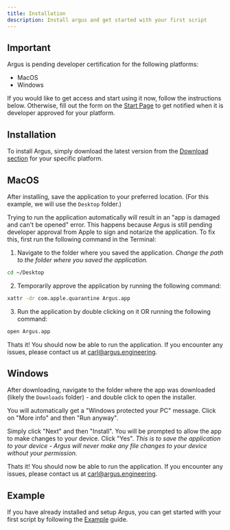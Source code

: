 ```yaml
---
title: Installation
description: Install argus and get started with your first script
---
```


## Important

Argus is pending developer certification for the following platforms:
- MacOS
- Windows

If you would like to get access and start using it now, follow the instructions below. Otherwise, fill out the form on the [Start Page](https://argus.engineering/start) to get notified when it is developer approved for your platform.


## Installation
To install Argus, simply download the latest version from the [Download section](https://argus.engineering/#download) for your specific platform.


## MacOS

After installing, save the application to your preferred location. (For this example, we will use the `Desktop` folder.)

Trying to run the application automatically will result in an "app is damaged and can't be opened" error. This happens because Argus is still pending developer approval from Apple to sign and notarize the application. To fix this, first run the following command in the Terminal:

1. Navigate to the folder where you saved the application. 
*Change the path to the folder where you saved the application.*

```bash
cd ~/Desktop
```

2. Temporarily approve the application by running the following command:

```bash
xattr -dr com.apple.quarantine Argus.app
```

3. Run the application by double clicking on it OR running the following command:

```bash
open Argus.app
```

Thats it! You should now be able to run the application. If you encounter any issues, please contact us at [carl@argus.engineering](mailto:carl@argus.engineering).


## Windows

After downloading, navigate to the folder where the app was downloaded (likely the `Downloads` folder) - and double click to open the installer.

You will automatically get a "Windows protected your PC" message. Click on "More info" and then "Run anyway".

Simply click "Next" and then "Install". You will be prompted to allow the app to make changes to your device. Click "Yes".
*This is to save the application to your device - Argus will never make any file changes to your device without your permission.*

Thats it! You should now be able to run the application. If you encounter any issues, please contact us at [carl@argus.engineering](mailto:carl@argus.engineering).

## Example

If you have already installed and setup Argus, you can get started with your first script by following the [Example](https://docs.argus.engineering/code) guide.
